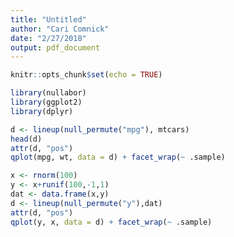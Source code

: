 ```yaml
---
title: "Untitled"
author: "Cari Comnick"
date: "2/27/2018"
output: pdf_document
---
```


```r
knitr::opts_chunk$set(echo = TRUE)
```

```r
library(nullabor)
library(ggplot2)
library(dplyr)

d <- lineup(null_permute("mpg"), mtcars)
head(d)
attr(d, "pos")
qplot(mpg, wt, data = d) + facet_wrap(~ .sample)

x <- rnorm(100)
y <- x+runif(100,-1,1)
dat <- data.frame(x,y)
d <- lineup(null_permute("y"),dat)
attr(d, "pos")
qplot(y, x, data = d) + facet_wrap(~ .sample)
```